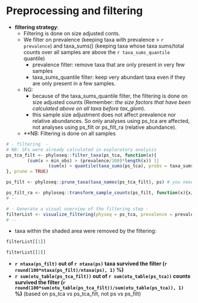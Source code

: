 # Preprocessing and filtering

- **filtering strategy**:
    - Filtering is done on size adjusted conts.  
    - We filter on prevalence (keeping taxa with prevalence > `r prevalence`) and taxa_sums() (keeping taxa whose taxa sums/total counts over all samples are above the `r taxa_sums_quantile` quantile)
        - prevalence filter: remove taxa that are only present in very few samples
        - taxa_sums_quantile filter: keep very abundant taxa even if they are only present in a few samples.
    - NG:
        - because of the taxa_sums_quantile filter, the filtering is done on size adjusted counts (Remember: *the size factors that have been calculated above on all taxa before tax_glom*). 
        - this sample size adjustment does not affect prevalence nor relative abundances. So only analyses using ps_tca are affected, not analyses using ps_filt or ps_filt_ra (relative abundance).
    - **NB: Filtering is done on all samples
        

```r
# - filtering  -
# NB: SFs were already calculated in exploratory analysis
ps_tca_filt <- phyloseq::filter_taxa(ps_tca, function(x){
        (sum(x > min_obs) > (prevalence/100)*length(x)) || 
                (sum(x) > quantile(taxa_sums(ps_tca), probs = taxa_sums_quantile/100))
}, prune = TRUE)

ps_filt <- phyloseq::prune_taxa(taxa_names(ps_tca_filt), ps) # you need ps_filt for DESeq2Apply_physeq

ps_filt_ra <- phyloseq::transform_sample_counts(ps_filt, function(x){x/sum(x)})
# --

# - Generate a visual overview of the filtering step -
filterList <- visualize_filtering(physeq = ps_tca, prevalence = prevalence, taxa_sums_quantile = taxa_sums_quantile)
# --
```


- taxa within the shaded area were removed by the filtering:

```r
filterList[[1]]
```

```r
filterList[[2]]
```


- **`r ntaxa(ps_filt)` out of `r ntaxa(ps)` taxa survived the filter (`r round(100*ntaxa(ps_filt)/ntaxa(ps), 1)` %)**
- **`r sum(otu_table(ps_tca_filt))` out of `r sum(otu_table(ps_tca))` counts survived the filter (`r round(100*sum(otu_table(ps_tca_filt))/sum(otu_table(ps_tca)), 1)` %)** (based on ps_tca vs ps_tca_filt, not ps vs ps_filt)




